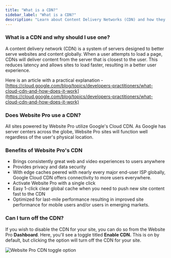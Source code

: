 ```yaml
---
title: "What is a CDN?"
sidebar_label: "What is a CDN?"
description: "Learn about Content Delivery Networks (CDN) and how they are used in Website Pro"
---
```


### **What is a CDN and why should I use one?**

A content delivery network (CDN) is a system of servers designed to better serve websites and content globally. When a user attempts to load a page, CDNs will deliver content from the server that is closest to the user. This reduces latency and allows sites to load faster, resulting in a better user experience.

Here is an article with a practical explanation - [https://cloud.google.com/blog/topics/developers-practitioners/what-cloud-cdn-and-how-does-it-work](https://cloud.google.com/blog/topics/developers-practitioners/what-cloud-cdn-and-how-does-it-work) 

### **Does Website Pro use a CDN?**

All sites powered by Website Pro utilize Google's Cloud CDN. As Google has server centers across the globe, Website Pro sites will function well regardless of the user's physical location.

### **Benefits of Website Pro's CDN**

- Brings consistently great web and video experiences to users anywhere
- Provides privacy and data security
- With edge caches peered with nearly every major end-user ISP globally, Google Cloud CDN offers connectivity to more users everywhere.
- Activate Website Pro with a single click
- Easy 1-click clear global cache when you need to push new site content fast to the CDN
- Optimized for last-mile performance resulting in improved site performance for mobile users and/or users in emerging markets.

### **Can I turn off the CDN?**

If you wish to disable the CDN for your site, you can do so from the Website Pro **Dashboard**. Here, you'll see a toggle titled **Enable CDN.** This is on by default, but clicking the option will turn off the CDN for your site.


![Website Pro CDN toggle option](./img/vendasta-products-website-faqs/cdn-toggle.png)